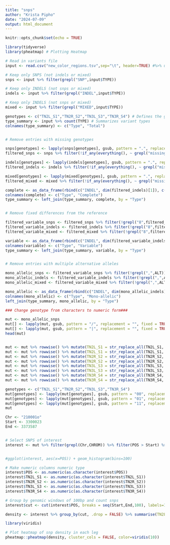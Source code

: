 ```yaml
---
title: "snps"
author: "Krista Pipho"
date: "2024-07-09"
output: html_document
---
```


```r
knitr::opts_chunk$set(echo = TRUE)
```

```r
library(tidyverse)
library(pheatmap) # Plotting Heatmap 
```



```r
# Read in variants file
input <- read.csv("new_color_regions.tsv",sep="\t", header=TRUE) #%>% unite("SNP", CHROM:POS, sep = ":", remove = TRUE, na.rm = FALSE) 

# Keep only SNPS (not indels or mixed)
snps <- input %>% filter(grepl("SNP",input$TYPE)) 

# Keep only INDELS (not snps or mixed)
indels <- input %>% filter(grepl("INDEL",input$TYPE)) 

# Keep only INDELS (not snps or mixed)
mixed <- input %>% filter(grepl("MIXED",input$TYPE)) 

```

```r

genotypes <- c("TN2L_S1","TN2R_S2","TN3L_S3","TN3R_S4") # Defines the genotype columns
type_summary <- input %>% count(TYPE) # Summarizes variant types
colnames(type_summary) <- c("Type", "Total")


# Remove entries with missing genotypes

snps[genotypes] <- lapply(snps[genotypes], gsub, pattern = ".", replacement = "missing", fixed = TRUE)
filtered_snps <- snps %>% filter(!if_any(everything(), ~ grepl("missing", .)))

indels[genotypes] <- lapply(indels[genotypes], gsub, pattern = ".", replacement = "missing", fixed = TRUE)
filtered_indels <- indels %>% filter(!if_any(everything(), ~ grepl("missing", .)))

mixed[genotypes] <- lapply(mixed[genotypes], gsub, pattern = ".", replacement = "missing", fixed = TRUE)
filtered_mixed <- mixed %>% filter(!if_any(everything(), ~ grepl("missing", .)))

complete <- as_data_frame(rbind(c("INDEL", dim(filtered_indels)[1]), c("SNP",dim(filtered_snps)[1]), c("MIXED", dim(filtered_mixed)[1])))
colnames(complete) <- c("Type", "Complete")
type_summary <- left_join(type_summary, complete, by = "Type")


# Remove fixed differences from the reference

filtered_variable_snps <- filtered_snps %>% filter(!grepl("8",filtered_snps$AC)) 
filtered_variable_indels <- filtered_indels %>% filter(!grepl("8",filtered_indels$AC)) 
filtered_variable_mixed <- filtered_mixed %>% filter(!grepl("8",filtered_mixed$AC)) 

variable <- as_data_frame(rbind(c("INDEL", dim(filtered_variable_indels)[1]), c("SNP",dim(filtered_variable_snps)[1]), c("MIXED", dim(filtered_variable_mixed)[1])))
colnames(variable) <- c("Type", "Variable")
type_summary <- left_join(type_summary, variable, by = "Type")


# Remove entries with multiple alternative alleles

mono_allelic_snps <- filtered_variable_snps %>% filter(!grepl(",",ALT))
mono_allelic_indels <- filtered_variable_indels %>% filter(!grepl(",",ALT))
mono_allelic_mixed <- filtered_variable_mixed %>% filter(!grepl(",",ALT))

mono_allelic <- as_data_frame(rbind(c("INDEL", dim(mono_allelic_indels)[1]), c("SNP",dim(mono_allelic_snps)[1]), c("MIXED", dim(mono_allelic_mixed)[1])))
colnames(mono_allelic) <- c("Type", "Mono-allelic")
left_join(type_summary, mono_allelic, by = "Type")

```

```r
### Change genotype from characters to numeric form###

mut <- mono_allelic_snps
mut[] <- lapply(mut, gsub, pattern = "/", replacement = "", fixed = TRUE)
mut[] <- lapply(mut, gsub, pattern = "|", replacement = "", fixed = TRUE)
head(mut)


mut <- mut %>% rowwise() %>% mutate(TN2L_S1 = str_replace_all(TN2L_S1, REF, "0"))
mut <- mut %>% rowwise() %>% mutate(TN2L_S1 = str_replace_all(TN2L_S1, ALT, "1"))
mut <- mut %>% rowwise() %>% mutate(TN2R_S2 = str_replace_all(TN2R_S2, REF, "0"))
mut <- mut %>% rowwise() %>% mutate(TN2R_S2 = str_replace_all(TN2R_S2, ALT, "1"))
mut <- mut %>% rowwise() %>% mutate(TN3L_S3 = str_replace_all(TN3L_S3, REF, "0"))
mut <- mut %>% rowwise() %>% mutate(TN3L_S3 = str_replace_all(TN3L_S3, ALT, "1"))
mut <- mut %>% rowwise() %>% mutate(TN3R_S4 = str_replace_all(TN3R_S4, REF, "0"))
mut <- mut %>% rowwise() %>% mutate(TN3R_S4 = str_replace_all(TN3R_S4, ALT, "1"))

genotypes <- c("TN2L_S1","TN2R_S2","TN3L_S3","TN3R_S4")
mut[genotypes] <- lapply(mut[genotypes], gsub, pattern = "00", replacement = "0", fixed = TRUE)
mut[genotypes] <- lapply(mut[genotypes], gsub, pattern = "01", replacement = "1", fixed = TRUE)
mut[genotypes] <- lapply(mut[genotypes], gsub, pattern = "11", replacement = "2", fixed = TRUE)
mut
```


```r

Chr <- "210001o"
Start <- 3300023
End <- 3373587


# Select SNPS of interest 
interest <- mut %>% filter(grepl(Chr,CHROM)) %>% filter(POS > Start) %>% filter(POS < End)


#ggplot(interest, aes(x=POS)) + geom_histogram(bins=100)

# Make numeric columns numeric type
interest$POS <- as.numeric(as.character(interest$POS))
interest$TN2L_S1 <- as.numeric(as.character(interest$TN2L_S1))
interest$TN2R_S2 <- as.numeric(as.character(interest$TN2R_S2))
interest$TN3L_S3 <- as.numeric(as.character(interest$TN3L_S3))
interest$TN3R_S4 <- as.numeric(as.character(interest$TN3R_S4))

# Group by genomic windows of 100bp and count snps
interest$cut <- cut(interest$POS, breaks = seq(Start,End,100), labels=1:((End-Start)/100))

density <- interest %>% group_by(cut, .drop = FALSE) %>% summarise(TN2L = sum(TN2L_S1), TN2R = sum(TN2R_S2), TN3L = sum(TN3L_S3), TN3R = sum(TN3R_S4)) %>%  select(!cut) %>%  as.matrix() %>% t()

```


```r

library(viridis)

# Plot heatmap of snp density in each leg
pheatmap::pheatmap(density, cluster_cols = FALSE, color=viridis(10))

```

